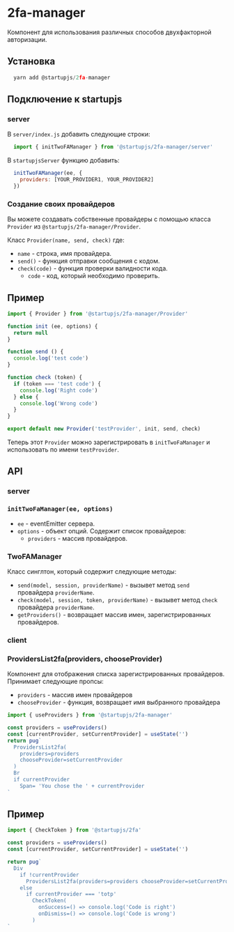 
# 2fa-manager

Компонент для использования различных способов двухфакторной авторизации.

## Установка

```js
  yarn add @startupjs/2fa-manager
```

## Подключение к startupjs

### server

В `server/index.js` добавить следующие строки:

```js
  import { initTwoFAManager } from '@startupjs/2fa-manager/server'
```

В `startupjsServer` функцию добавить:

```js
  initTwoFAManager(ee, {
    providers: [YOUR_PROVIDER1, YOUR_PROVIDER2]
  })
```

### Создание своих провайдеров

Вы можете создавать собственные провайдеры с помощью класса `Provider` из `@startupjs/2fa-manager/Provider`.

Класс `Provider(name, send, check)` где:

- `name` - строка, имя провайдера.
- `send()` - функция отправки сообщения с кодом.
- `check(code)` - функция проверки валидности кода.
  - `code` - код, который необходимо проверить.

## Пример

```js
import { Provider } from '@startupjs/2fa-manager/Provider'

function init (ee, options) {
  return null
}

function send () {
  console.log('test code')
}

function check (token) {
  if (token === 'test code') {
    console.log('Right code')
  } else {
    console.log('Wrong code')
  }
}

export default new Provider('testProvider', init, send, check)
```

Теперь этот `Provider` можно зарегистрировать в `initTwoFaManager` и использовать по имени `testProvider`.

## API

### server

### `initTwoFaManager(ee, options)`

- `ee` - eventEmitter сервера.
- `options` - объект опций. Содержит список провайдеров:
  - `providers` - массив провайдеров.

### TwoFAManager

Класс синглтон, который содержит следующие методы:

- `send(model, session, providerName)` - вызывет метод `send` провайдера `providerName`.
- `check(model, session, token, providerName)` - вызывет метод `check` провайдера `providerName`.
- `getProviders()` - возвращает массив имен, зарегистрированных провайдеров.

### client

### ProvidersList2fa(providers, chooseProvider)

Компонент для отображения списка зарегистрированных провайдеров. Принимает следующие пропсы:

- `providers` - массив имен провайдеров
- `chooseProvider` - функция, возвращает имя выбранного провайдера

```js
import { useProviders } from '@startupjs/2fa-manager'
```

```jsx example
const providers = useProviders()
const [currentProvider, setCurrentProvider] = useState('')
return pug`
  ProvidersList2fa(
    providers=providers
    chooseProvider=setCurrentProvider
  )
  Br
  if currentProvider
    Span= 'You chose the ' + currentProvider
`
```

## Пример

```js
import { CheckToken } from '@startupjs/2fa'
```

```jsx example
const providers = useProviders()
const [currentProvider, setCurrentProvider] = useState('')

return pug`
  Div
    if !currentProvider
      ProvidersList2fa(providers=providers chooseProvider=setCurrentProvider)
    else
      if currentProvider === 'totp'
        CheckToken(
          onSuccess=() => console.log('Code is right')
          onDismiss=() => console.log('Code is wrong')
        )
`
```
